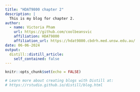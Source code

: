 ```yaml
---
title: "HDAT9800 chapter 2"
description: |
  This is my blog for chapter 2.
author:
  - name: Victoria Pham
    url: https://github.com/coolbeansvic
    affiliation: HDAT9800
    affiliation_url: https://hdat9800.cbdrh.med.unsw.edu.au/
date: 06-06-2024
output:
  distill::distill_article:
    self_contained: false
---
```


```r
knitr::opts_chunk$set(echo = FALSE)

# Learn more about creating blogs with Distill at:
# https://rstudio.github.io/distill/blog.html

```



